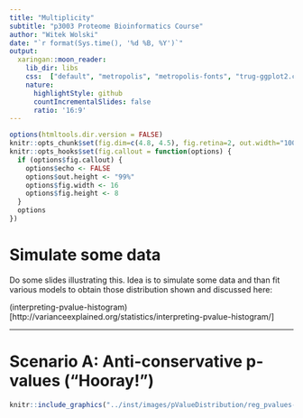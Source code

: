 ```yaml
---
title: "Multiplicity"
subtitle: "p3003 Proteome Bioinformatics Course"
author: "Witek Wolski"
date: "`r format(Sys.time(), '%d %B, %Y')`"
output: 
  xaringan::moon_reader:
    lib_dir: libs
    css:  ["default", "metropolis", "metropolis-fonts", "trug-ggplot2.css"]
    nature:
      highlightStyle: github
      countIncrementalSlides: false
      ratio: '16:9'
---
```


```r
options(htmltools.dir.version = FALSE)
knitr::opts_chunk$set(fig.dim=c(4.8, 4.5), fig.retina=2, out.width="100%")
knitr::opts_hooks$set(fig.callout = function(options) {
  if (options$fig.callout) {
    options$echo <- FALSE
    options$out.height <- "99%"
    options$fig.width <- 16
    options$fig.height <- 8
  }
  options
})
```




# Simulate some data


Do some slides illustrating this.
Idea is to simulate some data and than fit various models to obtain those distribution shown and discussed here:

(interpreting-pvalue-histogram)[http://varianceexplained.org/statistics/interpreting-pvalue-histogram/]


---

# Scenario A: Anti-conservative p-values (“Hooray!”)


```r
knitr::include_graphics("../inst/images/pValueDistribution/reg_pvalues-1.png")
```

